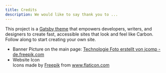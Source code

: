 ```yaml
---
title: Credits
description: We would like to say thank you to ...
---
```


<PageDescription>

This project is a
[Gatsby theme](https://www.gatsbyjs.org/docs/themes/what-are-gatsby-themes/)
that empowers developers, writers, and designers to create fast, accessible
sites that look and feel like Carbon. Follow along to start creating your own
site.

</PageDescription>

 - Banner Picture on the main page:
   <a href="https://de.freepik.com/photos/technologie">Technologie Foto erstellt von jcomp - de.freepik.com</a>
 - Website Icon
   <div>Icons made by <a href="https://www.flaticon.com/authors/freepik" title="Freepik">Freepik</a> from <a href="https://www.flaticon.com/" title="Flaticon">www.flaticon.com</a></div>

